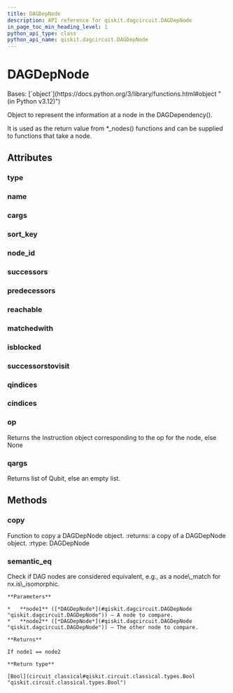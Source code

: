 ```yaml
---
title: DAGDepNode
description: API reference for qiskit.dagcircuit.DAGDepNode
in_page_toc_min_heading_level: 1
python_api_type: class
python_api_name: qiskit.dagcircuit.DAGDepNode
---
```


# DAGDepNode

<Class id="qiskit.dagcircuit.DAGDepNode" isDedicatedPage={true} github="https://github.com/Qiskit/qiskit/tree/stable/1.1/qiskit/dagcircuit/dagdepnode.py#L21-L160" signature="qiskit.dagcircuit.DAGDepNode(*type=None*, *op=None*, *name=None*, *qargs=()*, *cargs=()*, *successors=None*, *predecessors=None*, *reachable=None*, *matchedwith=None*, *successorstovisit=None*, *isblocked=None*, *qindices=None*, *cindices=None*, *nid=-1*)" modifiers="class">
  Bases: [`object`](https://docs.python.org/3/library/functions.html#object "(in Python v3.12)")

  Object to represent the information at a node in the DAGDependency().

  It is used as the return value from \*\_nodes() functions and can be supplied to functions that take a node.

  ## Attributes

  ### type

  <Attribute id="qiskit.dagcircuit.DAGDepNode.type" />

  ### name

  <Attribute id="qiskit.dagcircuit.DAGDepNode.name" />

  ### cargs

  <Attribute id="qiskit.dagcircuit.DAGDepNode.cargs" />

  ### sort\_key

  <Attribute id="qiskit.dagcircuit.DAGDepNode.sort_key" attributeTypeHint="str" />

  ### node\_id

  <Attribute id="qiskit.dagcircuit.DAGDepNode.node_id" />

  ### successors

  <Attribute id="qiskit.dagcircuit.DAGDepNode.successors" attributeTypeHint="list[int]" />

  ### predecessors

  <Attribute id="qiskit.dagcircuit.DAGDepNode.predecessors" attributeTypeHint="list[int]" />

  ### reachable

  <Attribute id="qiskit.dagcircuit.DAGDepNode.reachable" />

  ### matchedwith

  <Attribute id="qiskit.dagcircuit.DAGDepNode.matchedwith" attributeTypeHint="list[int]" />

  ### isblocked

  <Attribute id="qiskit.dagcircuit.DAGDepNode.isblocked" attributeTypeHint="bool" />

  ### successorstovisit

  <Attribute id="qiskit.dagcircuit.DAGDepNode.successorstovisit" attributeTypeHint="list[int]" />

  ### qindices

  <Attribute id="qiskit.dagcircuit.DAGDepNode.qindices" attributeTypeHint="list[int]" />

  ### cindices

  <Attribute id="qiskit.dagcircuit.DAGDepNode.cindices" attributeTypeHint="list[int]" />

  ### op

  <Attribute id="qiskit.dagcircuit.DAGDepNode.op">
    Returns the Instruction object corresponding to the op for the node, else None
  </Attribute>

  ### qargs

  <Attribute id="qiskit.dagcircuit.DAGDepNode.qargs">
    Returns list of Qubit, else an empty list.
  </Attribute>

  ## Methods

  ### copy

  <Function id="qiskit.dagcircuit.DAGDepNode.copy" github="https://github.com/Qiskit/qiskit/tree/stable/1.1/qiskit/dagcircuit/dagdepnode.py#L135-L160" signature="copy()">
    Function to copy a DAGDepNode object. :returns: a copy of a DAGDepNode object. :rtype: DAGDepNode
  </Function>

  ### semantic\_eq

  <Function id="qiskit.dagcircuit.DAGDepNode.semantic_eq" github="https://github.com/Qiskit/qiskit/tree/stable/1.1/qiskit/dagcircuit/dagdepnode.py#L106-L133" signature="semantic\_eq(*node1*, *node2*)" modifiers="static">
    Check if DAG nodes are considered equivalent, e.g., as a node\_match for nx.is\_isomorphic.

    **Parameters**

    *   **node1** ([*DAGDepNode*](#qiskit.dagcircuit.DAGDepNode "qiskit.dagcircuit.DAGDepNode")) – A node to compare.
    *   **node2** ([*DAGDepNode*](#qiskit.dagcircuit.DAGDepNode "qiskit.dagcircuit.DAGDepNode")) – The other node to compare.

    **Returns**

    If node1 == node2

    **Return type**

    [Bool](circuit_classical#qiskit.circuit.classical.types.Bool "qiskit.circuit.classical.types.Bool")
  </Function>
</Class>

